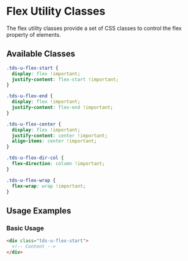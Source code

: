 
<Meta title="Utilities/Utility Classes/Flex" />

# Flex Utility Classes

The flex utility classes provide a set of CSS classes to control the flex property of elements.

## Available Classes

```css
.tds-u-flex-start {
  display: flex !important;
  justify-content: flex-start !important;
}

.tds-u-flex-end {
  display: flex !important;
  justify-content: flex-end !important;
}

.tds-u-flex-center {
  display: flex !important;
  justify-content: center !important;
  align-items: center !important;
}

.tds-u-flex-dir-col {
  flex-direction: column !important;
}

.tds-u-flex-wrap {
  flex-wrap: wrap !important;
}
```

## Usage Examples

### Basic Usage

```html
<div class="tds-u-flex-start">
  <!-- Content -->
</div>
```
